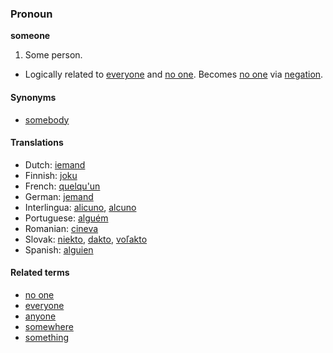 === Pronoun ===
'''someone'''
#Some person.
*Logically related to [[everyone]] and [[no one]].  Becomes [[no one]] via [[negation]].

==== Synonyms ====
* [[somebody]]

==== Translations ====
*Dutch: [[iemand]]
*Finnish: [[joku]]
*French: [[quelqu'un]]
*German: [[jemand]]
*Interlingua: [[alicuno]], [[alcuno]]
*Portuguese: [[alguém]]
*Romanian: [[cineva]]
*Slovak: [[niekto#Slovak|niekto]], [[dakto#Slovak|dakto]], [[voľakto]]
*Spanish: [[alguien]]

====Related terms====
*[[no one]]
*[[everyone]]
*[[anyone]]
*[[somewhere]]
*[[something]]